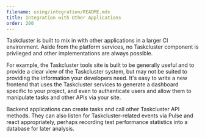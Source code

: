 ```yaml
---
filename: using/integration/README.mdx
title: Integration with Other Applications
order: 200
---
```


Taskcluster is built to mix in with other applications in a larger CI
environment. Aside from the platform services, no Taskcluster component is
privileged and other implementations are always possible.

For example, the Taskcluster tools site is built to be generally useful and to
provide a clear view of the Taskcluster system, but may not be suited to
providing the information your developers need. It's easy to write a new
frontend that uses the Taskcluster services to generate a dashboard specific to
your project, and even to authenticate users and allow them to manipulate tasks
and other APIs via your site.

Backend applications can create tasks and call other Taskcluster API methods.
They can also listen for Taskcluster-related events via Pulse and react
appropriately, perhaps recording test performance statistics into a database
for later analysis.
